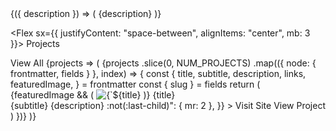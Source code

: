---
---


<SiteMetaData>
  {({ description }) => (
    <Box sx={{ bg: "muted", p: 3, borderRadius: 4 }}>{description}</Box>
  )}
</SiteMetaData>

<Divider />

<Flex sx={{ justifyContent: "space-between", alignItems: "center", mb: 3 }}>
  <Heading variant="styles.h2" mb="0">
    Projects
  </Heading>
  <Link variant="heading" href="/projects/">
    View All
  </Link>
</Flex>
<SourceList filter="projects">
  {projects => (
    <Grid columns={[1, 2, 2, 3]}>
      {projects
        .slice(0, NUM_PROJECTS)
        .map(({ node: { frontmatter, fields } }, index) => {
          const {
            title,
            subtitle,
            description,
            links,
            featuredImage,
          } = frontmatter
          const { slug } = fields
          return (
            <Card key={title}>
              <Flex sx={{ flexDirection: "column", height: "100%" }}>
                <Flex mb="3">
                  {featuredImage && (
                    <Img
                      fixed={featuredImage.childImageSharp.fixed}
                      alt={`${title} icon`}
                      imgStyle={{ borderRadius: theme.radii[3] }}
                    />
                  )}
                  <Box ml="3">
                    <Link href={slug} variant="title">
                      {title}
                    </Link>
                    <br />
                    <Text>{subtitle}</Text>
                  </Box>
                </Flex>
                <Text sx={{ flex: "1 1 auto" }}>{description}</Text>
                <Box
                  sx={{
                    mt: 3,
                    textAlign: "right",
                    "& > :not(:last-child)": { mr: 2 },
                  }}
                >
                  <Link variant="button" href={links.site}>
                    <Icon icon="external" />
                    Visit Site
                  </Link>
                  <Link variant="button" href={slug}>
                    <Icon icon="eye" />
                    View Project
                  </Link>
                </Box>
              </Flex>
            </Card>
          )
        })}
    </Grid>
  )}
</SourceList>
